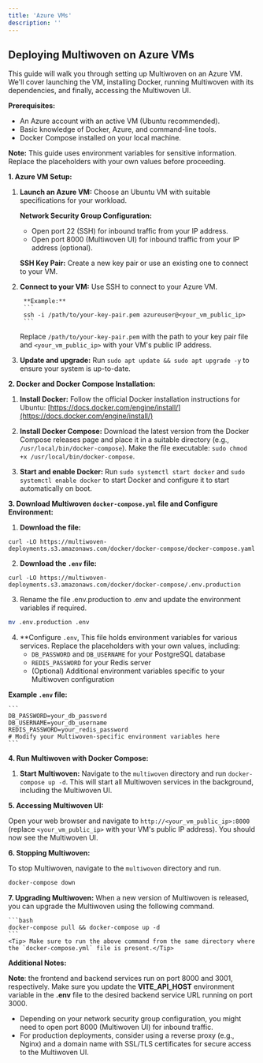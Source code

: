 ```yaml
---
title: 'Azure VMs'
description: ''
---
```


## Deploying Multiwoven on Azure VMs

This guide will walk you through setting up Multiwoven on an Azure VM. We'll cover launching the VM, installing Docker, running Multiwoven with its dependencies, and finally, accessing the Multiwoven UI.

**Prerequisites:**

* An Azure account with an active VM (Ubuntu recommended).
* Basic knowledge of Docker, Azure, and command-line tools.
* Docker Compose installed on your local machine.

**Note:** This guide uses environment variables for sensitive information. Replace the placeholders with your own values before proceeding.

**1. Azure VM Setup:**

1. **Launch an Azure VM:** Choose an Ubuntu VM with suitable specifications for your workload.

    **Network Security Group Configuration:**
    * Open port 22 (SSH) for inbound traffic from your IP address.
    * Open port 8000 (Multiwoven UI) for inbound traffic from your IP address (optional).

    **SSH Key Pair:** Create a new key pair or use an existing one to connect to your VM.

2. **Connect to your VM:** Use SSH to connect to your Azure VM.
    
        **Example:**
        ```
        ssh -i /path/to/your-key-pair.pem azureuser@<your_vm_public_ip>
        ```
    Replace `/path/to/your-key-pair.pem` with the path to your key pair file and `<your_vm_public_ip>` with your VM's public IP address.

3. **Update and upgrade:** Run `sudo apt update && sudo apt upgrade -y` to ensure your system is up-to-date.

**2. Docker and Docker Compose Installation:**

1. **Install Docker:** Follow the official Docker installation instructions for Ubuntu: [https://docs.docker.com/engine/install/](https://docs.docker.com/engine/install/)

2. **Install Docker Compose:** Download the latest version from the Docker Compose releases page and place it in a suitable directory (e.g., `/usr/local/bin/docker-compose`). Make the file executable: `sudo chmod +x /usr/local/bin/docker-compose`.

3. **Start and enable Docker:** Run `sudo systemctl start docker` and `sudo systemctl enable docker` to start Docker and configure it to start automatically on boot.

**3. Download Multiwoven `docker-compose.yml` file and Configure Environment:**

1. **Download the file:** 
```
curl -LO https://multiwoven-deployments.s3.amazonaws.com/docker/docker-compose/docker-compose.yaml
```

2. **Download the `.env` file:**  
```
curl -LO https://multiwoven-deployments.s3.amazonaws.com/docker/docker-compose/.env.production
```

3. Rename the file .env.production to .env and update the environment variables if required.

```bash
mv .env.production .env
```

4. **Configure `.env`, This file holds environment variables for various services. Replace the placeholders with your own values, including:
    * `DB_PASSWORD` and `DB_USERNAME` for your PostgreSQL database
    * `REDIS_PASSWORD` for your Redis server
    * (Optional) Additional environment variables specific to your Multiwoven configuration

**Example `.env` file:**
    
    ```
    DB_PASSWORD=your_db_password
    DB_USERNAME=your_db_username
    REDIS_PASSWORD=your_redis_password
    # Modify your Multiwoven-specific environment variables here
    ```

**4. Run Multiwoven with Docker Compose:**

1. **Start Multiwoven:** Navigate to the `multiwoven` directory and run `docker-compose up -d`. This will start all Multiwoven services in the background, including the Multiwoven UI.

**5. Accessing Multiwoven UI:**

Open your web browser and navigate to `http://<your_vm_public_ip>:8000` (replace `<your_vm_public_ip>` with your VM's public IP address). You should now see the Multiwoven UI.

**6. Stopping Multiwoven:**

To stop Multiwoven, navigate to the `multiwoven` directory and run.

```bash
docker-compose down
```

**7. Upgrading Multiwoven:**
    When a new version of Multiwoven is released, you can upgrade the Multiwoven using the following command.

    ```bash
    docker-compose pull && docker-compose up -d
    ```
    <Tip> Make sure to run the above command from the same directory where the `docker-compose.yml` file is present.</Tip>

**Additional Notes:**

<Tip>**Note**: the frontend and backend services run on port 8000 and 3001, respectively. Make sure you update the **VITE_API_HOST** environment variable in the **.env** file to the desired backend service URL running on port 3000. </Tip>

* Depending on your network security group configuration, you might need to open port 8000 (Multiwoven UI) for inbound traffic.
* For production deployments, consider using a reverse proxy (e.g., Nginx) and a domain name with SSL/TLS certificates for secure access to the Multiwoven UI.